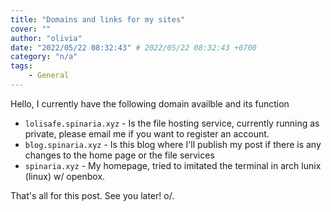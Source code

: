 ```yaml
---
title: "Domains and links for my sites"
cover: ""
author: "olivia"
date: "2022/05/22 08:32:43" # 2022/05/22 08:32:43 +0700
category: "n/a"
tags:
    - General
---
```


Hello, I currently have the following domain availble and its function 

- `lolisafe.spinaria.xyz` - Is the file hosting service, currently running as private, please email me if you want to register an account.
- `blog.spinaria.xyz` - Is this blog where I'll publish my post if there is any changes to the home page or the file services
- `spinaria.xyz` - My homepage, tried to imitated the terminal in arch lunix (linux) w/ openbox.

That's all for this post. See you later! o/.

